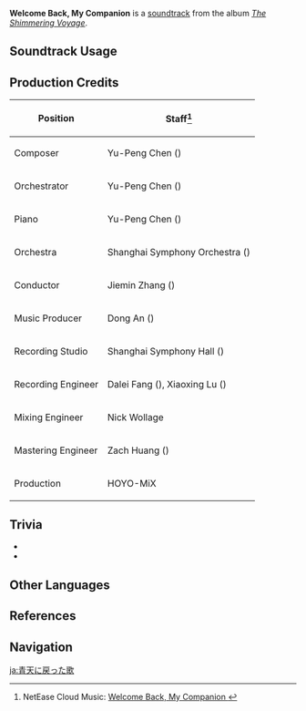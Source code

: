 {{Soundtrack Infobox
|image          = The Shimmering Voyage.png
|album          = The Shimmering Voyage
|disc           = 2
|number         = 33
|featured       =
|featured2      =
|featured3      =
|featured_disc  =
|featured_disc2 =
|featured_disc3 =
|youtube_id     = 0mi0F4zqGow
|spotify_id     = 2SR3gnyuCdehnPuoEnBOTS
|previous       = Ripples of Daydream
|next           = The Sudden Collapse
}}
'''Welcome Back, My Companion''' is a [[soundtrack]] from the album ''[[The Shimmering Voyage]]''.

==Soundtrack Usage==
{{Soundtrack Usage
|quest    = A Long Shot//cutscene
}}

==Production Credits==
{| class="wikitable"
! Position
! Staff<ref>NetEase Cloud Music: [https://music.163.com/#/song?id=1861576562 Welcome Back, My Companion {{zh|重归青天的歌}}]</ref>
|-
! Composer
| Yu-Peng Chen ({{zh|陈致逸}})
|-
! Orchestrator
| Yu-Peng Chen ({{zh|陈致逸}})
|-
! Piano
| Yu-Peng Chen ({{zh|陈致逸}})
|-
! Orchestra
| Shanghai Symphony Orchestra ({{zh|上海交响乐团}})
|-
! Conductor
| Jiemin Zhang ({{zh|张洁敏}})
|-
! Music Producer
| Dong An ({{zh|安栋}})
|-
! Recording Studio
| Shanghai Symphony Hall ({{zh|上海交响乐团音乐厅}})
|-
! Recording Engineer
| Dalei Fang ({{zh|房大磊}}), Xiaoxing Lu ({{zh|陆晓幸}})
|-
! Mixing Engineer
| Nick Wollage
|-
! Mastering Engineer
| Zach Huang ({{zh|黄巍}})
|-
! Production
| HOYO-MiX
|}

==Trivia==
* {{Transclude|Tender Strength|TenderStrengthLeitmotif|section=1}}
* {{Transclude|What a Hopeful Voyage|WhataHopefulVoyageLeitmotif1|section=1}}

==Other Languages==
{{Other Languages
|en      = Welcome Back, My Companion
|zhs     = 重归青天的歌
|zhs_rm  = Chóngguī Qīngtiān de Gē
|zht     = 重歸青天的歌
|zht_rm  = Chóngguī Qīngtiān de Gē
|zh_tl   = 
|ja      = 青天に戻った歌
|ja_rm   = Seiten ni Modotta Uta
|ja_tl   = 
}}

==References==
{{Reflist}}

==Navigation==
{{Soundtrack Navbox|The Shimmering Voyage|1}}

[[ja:青天に戻った歌]]